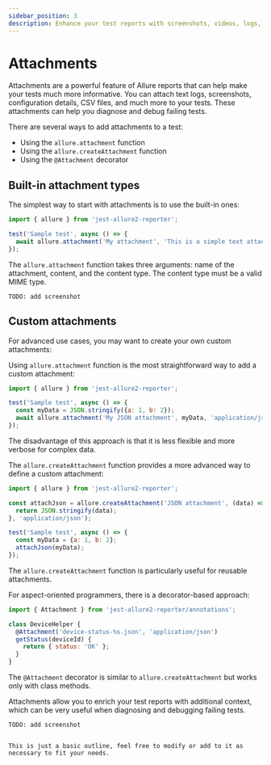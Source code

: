 ```yaml
---
sidebar_position: 3
description: Enhance your test reports with screenshots, videos, logs, and more.
---
```



# Attachments

Attachments are a powerful feature of Allure reports that can help make your tests much more informative. You can attach text logs, screenshots, configuration details, CSV files, and much more to your tests. These attachments can help you diagnose and debug failing tests.

There are several ways to add attachments to a test:

* Using the `allure.attachment` function
* Using the `allure.createAttachment` function
* Using the `@Attachment` decorator

## Built-in attachment types

The simplest way to start with attachments is to use the built-in ones:

<Tabs groupId="approach">
  <TabItem value="function" label="Function">

```js
import { allure } from 'jest-allure2-reporter';

test('Sample test', async () => {
  await allure.attachment('My attachment', 'This is a simple text attachment', 'text/plain');
});
```

  </TabItem>
</Tabs>

The `allure.attachment` function takes three arguments: name of the attachment, content, and the content type. The content type must be a valid MIME type.

`TODO: add screenshot`

## Custom attachments

For advanced use cases, you may want to create your own custom attachments:

<Tabs>
  <TabItem value="attachment">

Using `allure.attachment` function is the most straightforward way to add a custom attachment:

```js
import { allure } from 'jest-allure2-reporter';

test('Sample test', async () => {
  const myData = JSON.stringify({a: 1, b: 2});
  await allure.attachment('My JSON attachment', myData, 'application/json');
});
```

The disadvantage of this approach is that it is less flexible and more verbose for complex data.

  </TabItem>
  <TabItem value="createAttachment">

The `allure.createAttachment` function provides a more advanced way to define a custom attachment:

```js
import { allure } from 'jest-allure2-reporter';

const attachJson = allure.createAttachment('JSON attachment', (data) => {
  return JSON.stringify(data);
}, 'application/json');

test('Sample test', async () => {
  const myData = {a: 1, b: 2};
  attachJson(myData);
});
```

The `allure.createAttachment` function is particularly useful for reusable attachments.

  </TabItem>
  <TabItem value="@Attachment">

For aspect-oriented programmers, there is a decorator-based approach:

```js
import { Attachment } from 'jest-allure2-reporter/annotations';

class DeviceHelper {
  @Attachment('device-status-%s.json', 'application/json')
  getStatus(deviceId) {
    return { status: 'OK' };
  }
}
```

The `@Attachment` decorator is similar to `allure.createAttachment` but works only with class methods.

  </TabItem>
</Tabs>

Attachments allow you to enrich your test reports with additional context, which can be very useful when diagnosing and debugging failing tests.

`TODO: add screenshot`
```

This is just a basic outline, feel free to modify or add to it as necessary to fit your needs.
